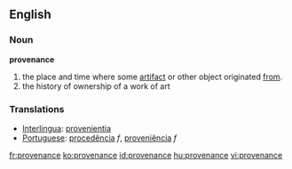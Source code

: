 ==English==
=== Noun ===
'''provenance'''
#the place and time where some [[artifact]] or other object originated [[from]].
#the history of ownership of a work of art

===Translations===
*[[Interlingua]]: [[provenientia]]
*[[Portuguese]]: [[procedência]] ''f'', [[proveniência]] ''f''

[[fr:provenance]]
[[ko:provenance]]
[[id:provenance]]
[[hu:provenance]]
[[vi:provenance]]